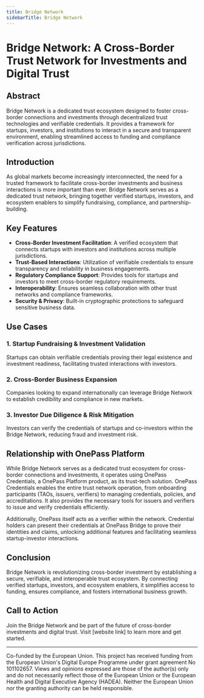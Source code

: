 ```yaml
---
title: Bridge Network
sidebarTitle: Bridge Network
---
```


# Bridge Network: A Cross-Border Trust Network for Investments and Digital Trust

## Abstract

Bridge Network is a dedicated trust ecosystem designed to foster cross-border connections and investments through decentralized trust technologies and verifiable credentials. It provides a framework for startups, investors, and institutions to interact in a secure and transparent environment, enabling streamlined access to funding and compliance verification across jurisdictions.

## Introduction

As global markets become increasingly interconnected, the need for a trusted framework to facilitate cross-border investments and business interactions is more important than ever. Bridge Network serves as a dedicated trust network, bringing together verified startups, investors, and ecosystem enablers to simplify fundraising, compliance, and partnership-building.

## Key Features

- **Cross-Border Investment Facilitation**: A verified ecosystem that connects startups with investors and institutions across multiple jurisdictions.
- **Trust-Based Interactions**: Utilization of verifiable credentials to ensure transparency and reliability in business engagements.
- **Regulatory Compliance Support**: Provides tools for startups and investors to meet cross-border regulatory requirements.
- **Interoperability**: Ensures seamless collaboration with other trust networks and compliance frameworks.
- **Security & Privacy**: Built-in cryptographic protections to safeguard sensitive business data.

## Use Cases

### 1. Startup Fundraising & Investment Validation

Startups can obtain verifiable credentials proving their legal existence and investment readiness, facilitating trusted interactions with investors.

### 2. Cross-Border Business Expansion

Companies looking to expand internationally can leverage Bridge Network to establish credibility and compliance in new markets.

### 3. Investor Due Diligence & Risk Mitigation

Investors can verify the credentials of startups and co-investors within the Bridge Network, reducing fraud and investment risk.

## Relationship with OnePass Platform

While Bridge Network serves as a dedicated trust ecosystem for cross-border connections and investments, it operates using OnePass Credentials, a OnePass Platform product, as its trust-tech solution. OnePass Credentials enables the entire trust network operation, from onboarding participants (TAOs, issuers, verifiers) to managing credentials, policies, and accreditations. It also provides the necessary tools for issuers and verifiers to issue and verify credentials efficiently.

Additionally, OnePass itself acts as a verifier within the network. Credential holders can present their credentials at OnePass Bridge to prove their identities and claims, unlocking additional features and facilitating seamless startup-investor interactions.

## Conclusion

Bridge Network is revolutionizing cross-border investment by establishing a secure, verifiable, and interoperable trust ecosystem. By connecting verified startups, investors, and ecosystem enablers, it simplifies access to funding, ensures compliance, and fosters international business growth.

## Call to Action

Join the Bridge Network and be part of the future of cross-border investments and digital trust. Visit [website link] to learn more and get started.

---

Co-funded by the European Union. This project has received funding from the European Union's Digital Europe Programme under grant agreement No 101102657. Views and opinions expressed are those of the author(s) only and do not necessarily reflect those of the European Union or the European Health and Digital Executive Agency (HADEA). Neither the European Union nor the granting authority can be held responsible.
